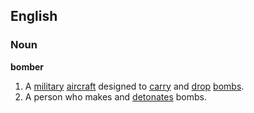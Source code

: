 ==English==
===Noun===
'''bomber'''
{{wikipedia}}
# A [[military]] [[aircraft]] designed to [[carry]] and [[drop]] [[bomb]]s.
# A person who makes and [[detonate]]s bombs.